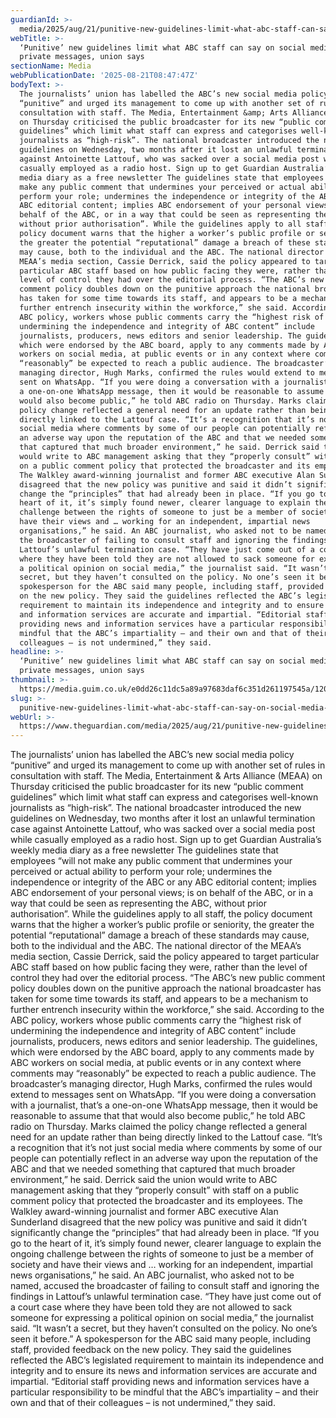 ```yaml
---
guardianId: >-
  media/2025/aug/21/punitive-new-guidelines-limit-what-abc-staff-can-say-on-social-media-and-in-private-messages-union-says
webTitle: >-
  ‘Punitive’ new guidelines limit what ABC staff can say on social media and in
  private messages, union says
sectionName: Media
webPublicationDate: '2025-08-21T08:47:47Z'
bodyText: >-
  The journalists’ union has labelled the ABC’s new social media policy
  “punitive” and urged its management to come up with another set of rules in
  consultation with staff. The Media, Entertainment &amp; Arts Alliance (MEAA)
  on Thursday criticised the public broadcaster for its new “public comment
  guidelines” which limit what staff can express and categorises well-known
  journalists as “high-risk”. The national broadcaster introduced the new
  guidelines on Wednesday, two months after it lost an unlawful termination case
  against Antoinette Lattouf, who was sacked over a social media post while
  casually employed as a radio host. Sign up to get Guardian Australia’s weekly
  media diary as a free newsletter The guidelines state that employees “will not
  make any public comment that undermines your perceived or actual ability to
  perform your role; undermines the independence or integrity of the ABC or any
  ABC editorial content; implies ABC endorsement of your personal views; is on
  behalf of the ABC, or in a way that could be seen as representing the ABC,
  without prior authorisation”. While the guidelines apply to all staff, the
  policy document warns that the higher a worker’s public profile or seniority,
  the greater the potential “reputational” damage a breach of these standards
  may cause, both to the individual and the ABC. The national director of the
  MEAA’s media section, Cassie Derrick, said the policy appeared to target
  particular ABC staff based on how public facing they were, rather than the
  level of control they had over the editorial process. “The ABC’s new public
  comment policy doubles down on the punitive approach the national broadcaster
  has taken for some time towards its staff, and appears to be a mechanism to
  further entrench insecurity within the workforce,” she said. According to the
  ABC policy, workers whose public comments carry the “highest risk of
  undermining the independence and integrity of ABC content” include
  journalists, producers, news editors and senior leadership. The guidelines,
  which were endorsed by the ABC board, apply to any comments made by ABC
  workers on social media, at public events or in any context where comments may
  “reasonably” be expected to reach a public audience. The broadcaster’s
  managing director, Hugh Marks, confirmed the rules would extend to messages
  sent on WhatsApp. “If you were doing a conversation with a journalist, that’s
  a one-on-one WhatsApp message, then it would be reasonable to assume that that
  would also become public,” he told ABC radio on Thursday. Marks claimed the
  policy change reflected a general need for an update rather than being
  directly linked to the Lattouf case. “It’s a recognition that it’s not just
  social media where comments by some of our people can potentially reflect in
  an adverse way upon the reputation of the ABC and that we needed something
  that captured that much broader environment,” he said. Derrick said the union
  would write to ABC management asking that they “properly consult” with staff
  on a public comment policy that protected the broadcaster and its employees.
  The Walkley award-winning journalist and former ABC executive Alan Sunderland
  disagreed that the new policy was punitive and said it didn’t significantly
  change the “principles” that had already been in place. “If you go to the
  heart of it, it’s simply found newer, clearer language to explain the ongoing
  challenge between the rights of someone to just be a member of society and
  have their views and … working for an independent, impartial news
  organisations,” he said. An ABC journalist, who asked not to be named, accused
  the broadcaster of failing to consult staff and ignoring the findings in
  Lattouf’s unlawful termination case. “They have just come out of a court case
  where they have been told they are not allowed to sack someone for expressing
  a political opinion on social media,” the journalist said. “It wasn’t a
  secret, but they haven’t consulted on the policy. No one’s seen it before.” A
  spokesperson for the ABC said many people, including staff, provided feedback
  on the new policy. They said the guidelines reflected the ABC’s legislated
  requirement to maintain its independence and integrity and to ensure its news
  and information services are accurate and impartial. “Editorial staff
  providing news and information services have a particular responsibility to be
  mindful that the ABC’s impartiality – and their own and that of their
  colleagues – is not undermined,” they said.
headline: >-
  ‘Punitive’ new guidelines limit what ABC staff can say on social media and in
  private messages, union says
thumbnail: >-
  https://media.guim.co.uk/e0dd26c11dc5a89a97683daf6c351d261197545a/1205_0_6223_4978/500.jpg
slug: >-
  punitive-new-guidelines-limit-what-abc-staff-can-say-on-social-media-and-in-private-messages-union-says
webUrl: >-
  https://www.theguardian.com/media/2025/aug/21/punitive-new-guidelines-limit-what-abc-staff-can-say-on-social-media-and-in-private-messages-union-says
---
```

The journalists’ union has labelled the ABC’s new social media policy “punitive” and urged its management to come up with another set of rules in consultation with staff. The Media, Entertainment &amp; Arts Alliance (MEAA) on Thursday criticised the public broadcaster for its new “public comment guidelines” which limit what staff can express and categorises well-known journalists as “high-risk”. The national broadcaster introduced the new guidelines on Wednesday, two months after it lost an unlawful termination case against Antoinette Lattouf, who was sacked over a social media post while casually employed as a radio host. Sign up to get Guardian Australia’s weekly media diary as a free newsletter The guidelines state that employees “will not make any public comment that undermines your perceived or actual ability to perform your role; undermines the independence or integrity of the ABC or any ABC editorial content; implies ABC endorsement of your personal views; is on behalf of the ABC, or in a way that could be seen as representing the ABC, without prior authorisation”. While the guidelines apply to all staff, the policy document warns that the higher a worker’s public profile or seniority, the greater the potential “reputational” damage a breach of these standards may cause, both to the individual and the ABC. The national director of the MEAA’s media section, Cassie Derrick, said the policy appeared to target particular ABC staff based on how public facing they were, rather than the level of control they had over the editorial process. “The ABC’s new public comment policy doubles down on the punitive approach the national broadcaster has taken for some time towards its staff, and appears to be a mechanism to further entrench insecurity within the workforce,” she said. According to the ABC policy, workers whose public comments carry the “highest risk of undermining the independence and integrity of ABC content” include journalists, producers, news editors and senior leadership. The guidelines, which were endorsed by the ABC board, apply to any comments made by ABC workers on social media, at public events or in any context where comments may “reasonably” be expected to reach a public audience. The broadcaster’s managing director, Hugh Marks, confirmed the rules would extend to messages sent on WhatsApp. “If you were doing a conversation with a journalist, that’s a one-on-one WhatsApp message, then it would be reasonable to assume that that would also become public,” he told ABC radio on Thursday. Marks claimed the policy change reflected a general need for an update rather than being directly linked to the Lattouf case. “It’s a recognition that it’s not just social media where comments by some of our people can potentially reflect in an adverse way upon the reputation of the ABC and that we needed something that captured that much broader environment,” he said. Derrick said the union would write to ABC management asking that they “properly consult” with staff on a public comment policy that protected the broadcaster and its employees. The Walkley award-winning journalist and former ABC executive Alan Sunderland disagreed that the new policy was punitive and said it didn’t significantly change the “principles” that had already been in place. “If you go to the heart of it, it’s simply found newer, clearer language to explain the ongoing challenge between the rights of someone to just be a member of society and have their views and … working for an independent, impartial news organisations,” he said. An ABC journalist, who asked not to be named, accused the broadcaster of failing to consult staff and ignoring the findings in Lattouf’s unlawful termination case. “They have just come out of a court case where they have been told they are not allowed to sack someone for expressing a political opinion on social media,” the journalist said. “It wasn’t a secret, but they haven’t consulted on the policy. No one’s seen it before.” A spokesperson for the ABC said many people, including staff, provided feedback on the new policy. They said the guidelines reflected the ABC’s legislated requirement to maintain its independence and integrity and to ensure its news and information services are accurate and impartial. “Editorial staff providing news and information services have a particular responsibility to be mindful that the ABC’s impartiality – and their own and that of their colleagues – is not undermined,” they said.
